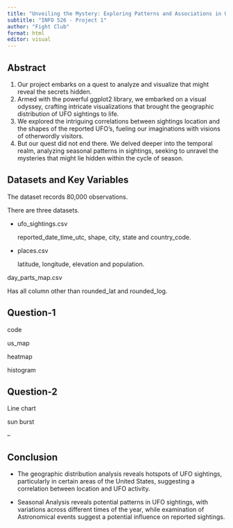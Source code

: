 ```yaml
---
title: "Unveiling the Mystery: Exploring Patterns and Associations in UFO Sightings Data"
subtitle: "INFO 526 - Project 1"
author: "Fight Club"
format: html
editor: visual
---
```


## Abstract

1.  Our project embarks on a quest to analyze and visualize that might reveal the secrets hidden.
2.  Armed with the powerful ggplot2 library, we embarked on a visual odyssey, crafting intricate visualizations that brought the geographic distribution of UFO sightings to life.
3.  We explored the intriguing correlations between sightings location and the shapes of the reported UFO's, fueling our imaginations with visions of otherwordly visitors.
4.  But our quest did not end there. We delved deeper into the temporal realm, analyzing seasonal patterns in sightings, seeking to unravel the mysteries that might lie hidden within the cycle of season.

## Datasets and Key Variables

The dataset records 80,000 observations.

There are three datasets.

-   ufo_sightings.csv

    reported_date_time_utc, shape, city, state and country_code.

-   places.csv

    latitude, longitude, elevation and population.

day_parts_map.csv

Has all column other than rounded_lat and rounded_log.

## Question-1

code

us_map

heatmap

histogram

## Question-2

Line chart

sun burst

--

## Conclusion

-   The geographic distribution analysis reveals hotspots of UFO sightings, particularly in certain areas of the United States, suggesting a correlation between location and UFO activity.

-   Seasonal Analysis reveals potential patterns in UFO sightings, with variations across different times of the year, while examination of Astronomical events suggest a potential influence on reported sightings.
